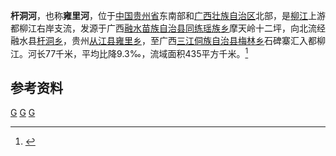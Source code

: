 {{Infobox River
  | river_name      = 杆洞河
  | image_name      = 
  | image_size      = 
  | caption         = 
  | origin          = [[广西壮族自治区|广西壮族自治区]][[融水苗族自治县|融水苗族自治县]][[同练瑶族乡|同练瑶族乡]]十二坪
  | mouth           = 广西壮族自治区[[三江侗族自治县|三江侗族自治县]][[梅林乡|梅林乡]]石碑寨[[都柳江|都柳江]]{{coord|25|41|50|N|108|54|41|E}}
  | basin_countries = {{PRC}}
  | length          = 77 km
  | elevation       = 
  | mouth_elevation = 
  | discharge       = 
  | watershed       = 435 km<sup>2</sup>
}}
'''杆洞河'''，也称'''雍里河'''，位于[[中国|中国]][[贵州省|贵州省]]东南部和[[广西壮族自治区|广西壮族自治区]]北部，是[[柳江|柳江]]上游都柳江右岸支流，发源于广西[[融水苗族自治县|融水苗族自治县]][[同练瑶族乡|同练瑶族乡]]摩天岭十二坪，向北流经融水县[[杆洞乡|杆洞乡]]，贵州[[从江县|从江县]][[雍里乡|雍里乡]]，至广西[[三江侗族自治县|三江侗族自治县]][[梅林乡|梅林乡]]石碑寨汇入都柳江。河长77千米，平均比降9.3‰，流域面积435平方千米。<ref name="中国河湖大典">{{cite book zh |author=《[[中国河湖大典|中国河湖大典]]》编纂委员会 |title=《中国河湖大典·珠江卷》 |format=M|edition=1 |location=北京 |publisher=中国水利水电出版社 |date=2013年1月 |pages=96页 |id= ISBN 978-7-5170-0561-2}}</ref>

==参考资料==
{{reflist}}

[[Category:柳江水系|G]]
[[Category:贵州河流|G]]
[[Category:广西河流|G]]